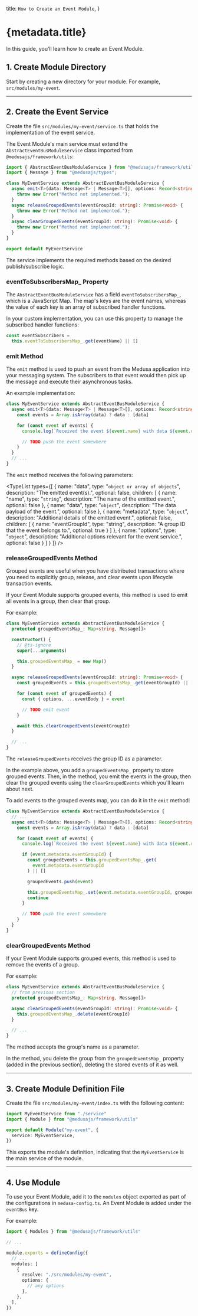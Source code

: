 
  title: `How to Create an Event Module`,
}

# {metadata.title}

In this guide, you’ll learn how to create an Event Module.

## 1. Create Module Directory

Start by creating a new directory for your module. For example, `src/modules/my-event`.

---

## 2. Create the Event Service

Create the file `src/modules/my-event/service.ts` that holds the implementation of the event service.

The Event Module's main service must extend the `AbstractEventBusModuleService` class imported from `@medusajs/framework/utils`:

```ts title="src/modules/my-event/service.ts"
import { AbstractEventBusModuleService } from "@medusajs/framework/utils";
import { Message } from "@medusajs/types";

class MyEventService extends AbstractEventBusModuleService {
  async emit<T>(data: Message<T> | Message<T>[], options: Record<string, unknown>): Promise<void> {
    throw new Error("Method not implemented.");
  }
  async releaseGroupedEvents(eventGroupId: string): Promise<void> {
    throw new Error("Method not implemented.");
  }
  async clearGroupedEvents(eventGroupId: string): Promise<void> {
    throw new Error("Method not implemented.");
  }
}

export default MyEventService
```

The service implements the required methods based on the desired publish/subscribe logic.

### eventToSubscribersMap_ Property

The `AbstractEventBusModuleService` has a field `eventToSubscribersMap_`, which is a JavaScript Map. The map's keys are the event names, whereas the value of each key is an array of subscribed handler functions.

In your custom implementation, you can use this property to manage the subscribed handler functions:

```ts
const eventSubscribers = 
  this.eventToSubscribersMap_.get(eventName) || []
```

### emit Method

The `emit` method is used to push an event from the Medusa application into your messaging system. The subscribers to that event would then pick up the message and execute their asynchronous tasks.

An example implementation:

```ts title="src/modules/my-event/service.ts"
class MyEventService extends AbstractEventBusModuleService {
  async emit<T>(data: Message<T> | Message<T>[], options: Record<string, unknown>): Promise<void> {
    const events = Array.isArray(data) ? data : [data]

    for (const event of events) {
      console.log(`Received the event ${event.name} with data ${event.data}`)

      // TODO push the event somewhere
    }
  }
  // ...
}
```

The `emit` method receives the following parameters:

<TypeList
  types={[
    {
      name: "data",
      type: "`object or array of objects`",
      description: "The emitted event(s).",
      optional: false,
      children: [
        {
          name: "name",
          type: "`string`",
          description: "The name of the emitted event.",
          optional: false
        },
        {
          name: "data",
          type: "`object`",
          description: "The data payload of the event.",
          optional: false
        },
        {
          name: "metadata",
          type: "`object`",
          description: "Additional details of the emitted event.",
          optional: false,
          children: [
            {
              name: "eventGroupId",
              type: "string",
              description: "A group ID that the event belongs to.",
              optional: true
            }
          ]
        },
        {
          name: "options",
          type: "`object`",
          description: "Additional options relevant for the event service.",
          optional: false
        }
      ]
    }
  ]}
/>

### releaseGroupedEvents Method 

Grouped events are useful when you have distributed transactions where you need to explicitly group, release, and clear events upon lifecycle transaction events.

If your Event Module supports grouped events, this method is used to emit all events in a group, then clear that group.

For example:

```ts title="src/modules/my-event/service.ts"
class MyEventService extends AbstractEventBusModuleService {
  protected groupedEventsMap_: Map<string, Message[]>

  constructor() {
    // @ts-ignore
    super(...arguments)

    this.groupedEventsMap_ = new Map()
  }

  async releaseGroupedEvents(eventGroupId: string): Promise<void> {
    const groupedEvents = this.groupedEventsMap_.get(eventGroupId) || []

    for (const event of groupedEvents) {
      const { options, ...eventBody } = event

      // TODO emit event
    }

    await this.clearGroupedEvents(eventGroupId)
  }

  // ...
}
```

The `releaseGroupedEvents` receives the group ID as a parameter.

In the example above, you add a `groupedEventsMap_` property to store grouped events. Then, in the method, you emit the events in the group, then clear the grouped events using the `clearGroupedEvents` which you'll learn about next.

To add events to the grouped events map, you can do it in the `emit` method:

```ts title="src/modules/my-event/service.ts"
class MyEventService extends AbstractEventBusModuleService {
  // ...
  async emit<T>(data: Message<T> | Message<T>[], options: Record<string, unknown>): Promise<void> {
    const events = Array.isArray(data) ? data : [data]

    for (const event of events) {
      console.log(`Received the event ${event.name} with data ${event.data}`)

      if (event.metadata.eventGroupId) {
        const groupedEvents = this.groupedEventsMap_.get(
          event.metadata.eventGroupId
        ) || []

        groupedEvents.push(event)

        this.groupedEventsMap_.set(event.metadata.eventGroupId, groupedEvents)
        continue
      }

      // TODO push the event somewhere
    }
  }
}
```

### clearGroupedEvents Method

If your Event Module supports grouped events, this method is used to remove the events of a group.

For example:

```ts title="src/modules/my-event/service.ts"
class MyEventService extends AbstractEventBusModuleService {
  // from previous section
  protected groupedEventsMap_: Map<string, Message[]>

  async clearGroupedEvents(eventGroupId: string): Promise<void> {
    this.groupedEventsMap_.delete(eventGroupId)
  }

  // ...
}
```

The method accepts the group's name as a parameter.

In the method, you delete the group from the `groupedEventsMap_` property (added in the previous section), deleting the stored events of it as well.

---

## 3. Create Module Definition File

Create the file `src/modules/my-event/index.ts` with the following content:

```ts title="src/modules/my-event/index.ts"
import MyEventService from "./service"
import { Module } from "@medusajs/framework/utils"

export default Module("my-event", {
  service: MyEventService,
})
```

This exports the module's definition, indicating that the `MyEventService` is the main service of the module.

---

## 4. Use Module

To use your Event Module, add it to the `modules` object exported as part of the configurations in `medusa-config.ts`. An Event Module is added under the `eventBus` key.

For example:

```ts title="medusa-config.ts"
import { Modules } from "@medusajs/framework/utils"

// ...

module.exports = defineConfig({
  // ...
  modules: [
    {
      resolve: "./src/modules/my-event",
      options: { 
        // any options
      },
    },
  ],
})
```
